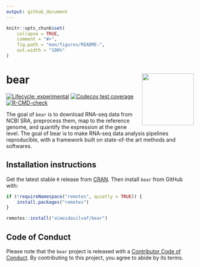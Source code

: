 ```yaml
---
output: github_document
---
```


<!-- README.md is generated from README.Rmd. Please edit that file -->

```r
knitr::opts_chunk$set(
    collapse = TRUE,
    comment = "#>",
    fig.path = "man/figures/README-",
    out.width = "100%"
)
```

# bear <img src='man/figures/logo.png' align="right" height="139" />

<!-- badges: start -->
[![Lifecycle: experimental](https://img.shields.io/badge/lifecycle-experimental-orange.svg)](https://lifecycle.r-lib.org/articles/stages.html#experimental)
[![Codecov test coverage](https://codecov.io/gh/almeidasilvaf/bear/branch/main/graph/badge.svg)](https://codecov.io/gh/almeidasilvaf/bear?branch=main)
[![R-CMD-check](https://github.com/almeidasilvaf/bear/workflows/R-CMD-check/badge.svg)](https://github.com/almeidasilvaf/bear/actions)
<!-- badges: end -->

The goal of `bear` is to download RNA-seq data from NCBI SRA,
preprocess them, map to the reference genome, and quantify the expression
at the gene level. The goal of bear is to make RNA-seq data analysis
pipelines reproducible, with a framework built on state-of-the art methods
and softwares.

## Installation instructions

Get the latest stable `R` release from [CRAN](http://cran.r-project.org/). Then install `bear` from GitHub with:

```r
if (!requireNamespace("remotes", quietly = TRUE)) {
    install.packages("remotes")
}

remotes::install("almeidasilvaf/bear")
```

## Code of Conduct

Please note that the `bear` project is released with a [Contributor Code of Conduct](http://bioconductor.org/about/code-of-conduct/). By contributing to this project, you agree to abide by its terms.

